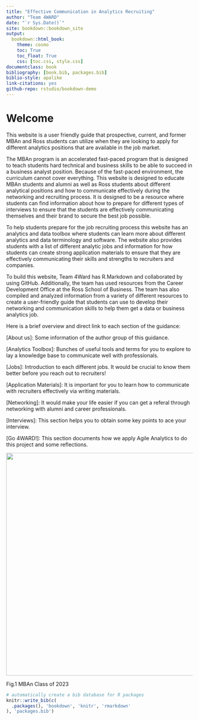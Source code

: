 ```yaml
--- 
title: "Effective Communication in Analytics Recruiting"
author: "Team 4WARD"
date: "`r Sys.Date()`"
site: bookdown::bookdown_site
output:
  bookdown::html_book:
    theme: cosmo
    toc: True
    toc_float: True
    css: [toc.css, style.css]
documentclass: book
bibliography: [book.bib, packages.bib]
biblio-style: apalike
link-citations: yes
github-repo: rstudio/bookdown-demo
---
```


# Welcome
This website is a user friendly guide that prospective, current, and former MBAn and Ross students can utilize when they are looking to apply for different analytics positions that are available in the job market. 

The MBAn program is an accelerated fast-paced program that is designed to teach students hard technical and business skills to be able to succeed in a business analyst position. Because of the fast-paced environment, the curriculum cannot cover everything. This website is designed to educate MBAn students and alumni as well as Ross students about different analytical positions and how to communicate effectively during the networking and recruiting process. It is designed to be a resource where students can find information about how to prepare for different types of interviews to ensure that the students are effectively communicating themselves and their brand to secure the best job possible. 

To help students prepare for the  job recruiting process this website has an analytics and data toolbox where students can learn more about different analytics and data terminology and software. The website also provides students with a list of different analytic jobs and information for how students can create strong application materials to ensure that they are effectively communicating their skills and strengths to recruiters and companies. 

To build this website, Team 4Ward has R.Markdown and collaborated by using  GitHub.  Additionally, the team has used resources from the Career Development Office at the Ross School of Business. The team has also compiled and analyzed information from a variety of different resources to create a user-friendly guide that students can use to develop their networking and communication skills to help them get a data or business analytics job. 

Here is a brief overview and direct link to each section of the guidance:

[About us]\: Some information of the author group of this guidance.

[Analytics Toolbox]\: Bunches of useful tools and terms for you to explore to lay a knowledge base to communicate well with professionals.

[Jobs]\: Introduction to each different jobs. It would be crucial to know them better before you reach out to recruiters!

[Application Materials]\: It is important for you to learn how to communicate with recruiters effectively via writing materials.

[Networking]\: It would make your life easier if you can get a referal through networking with alumni and career professionals.

[Interviews]\: This section helps you to obtain some key points to ace your interview.

[Go 4WARD!]\: This section documents how we apply Agile Analytics to do this project and some reflections.


<div align= "center"><img src="MBAn.jpg" width="800" height="600" />

Fig.1 MBAn Class of 2023
</div>

```r
# automatically create a bib database for R packages
knitr::write_bib(c(
  .packages(), 'bookdown', 'knitr', 'rmarkdown'
), 'packages.bib')
```
